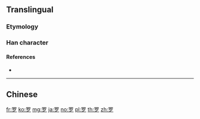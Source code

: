 {{character info/new}}
{{also|羅|囉|儸}}
==Translingual==

===Etymology===
{{Han simp|羅|f=維|t=夕}}

===Han character===
{{Han char|rn=122|rad=网|as=03|sn=8|four=|canj=WLNI|ids=⿱罒夕}}

====References====
* {{Han ref|kx=0947.031|hdz=42913.140|uh=7F57|ud=32599}}

----

==Chinese==
{{zh-see|羅}}

[[fr:罗]]
[[ko:罗]]
[[mg:罗]]
[[ja:罗]]
[[no:罗]]
[[pl:罗]]
[[th:罗]]
[[zh:罗]]